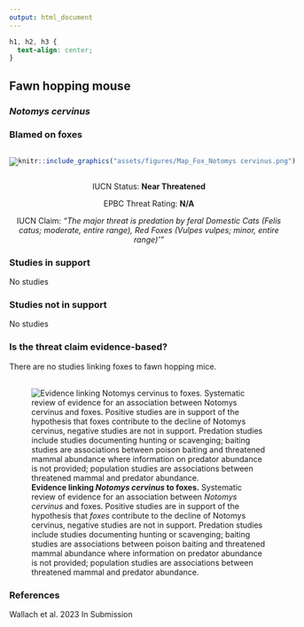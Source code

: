 ```yaml
---
output: html_document
---
```

```css
h1, h2, h3 {
  text-align: center;
}
```

## **Fawn hopping mouse**
### *Notomys cervinus*
### Blamed on foxes

:::: {style="display: flex;"}

[![](assets/photos/Notomys cervinus.png)](https://en.wikipedia.org/wiki/Fawn_hopping_mouse#/media/File:Fawn_hopping_mouse.jpg)

::: {}

:::

::: {}
  ```r
  knitr::include_graphics("assets/figures/Map_Fox_Notomys cervinus.png")
  ```
:::

::::
<center>
IUCN Status: **Near Threatened**

EPBC Threat Rating: **N/A**

IUCN Claim: *"The major threat is predation by feral Domestic Cats (Felis catus; moderate, entire range), Red Foxes (Vulpes vulpes; minor, entire range)'"*

</center>

### Studies in support

No studies

### Studies not in support

No studies

### Is the threat claim evidence-based?

There are no studies linking foxes to fawn hopping mice.
<br>
<br>

![**Evidence linking *Notomys cervinus* to foxes.** Systematic review of evidence for an association between *Notomys cervinus* and foxes. Positive studies are in support of the hypothesis that *foxes* contribute to the decline of Notomys cervinus, negative studies are not in support. Predation studies include studies documenting hunting or scavenging; baiting studies are associations between poison baiting and threatened mammal abundance where information on predator abundance is not provided; population studies are associations between threatened mammal and predator abundance.](assets/figures/Main_Evidence_Fox_Notomys cervinus.png)

### References



Wallach et al. 2023 In Submission

